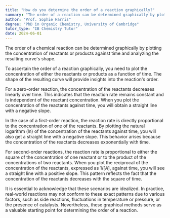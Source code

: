 ```yaml
---
title: "How do you determine the order of a reaction graphically?"
summary: "The order of a reaction can be determined graphically by plotting concentration against time and analysing the curve's shape."
author: "Prof. Sophie Harris"
degree: "PhD in Organic Chemistry, University of Cambridge"
tutor_type: "IB Chemistry Tutor"
date: 2024-06-01
---
```


The order of a chemical reaction can be determined graphically by plotting the concentration of reactants or products against time and analyzing the resulting curve's shape.

To ascertain the order of a reaction graphically, you need to plot the concentration of either the reactants or products as a function of time. The shape of the resulting curve will provide insights into the reaction's order.

For a zero-order reaction, the concentration of the reactants decreases linearly over time. This indicates that the reaction rate remains constant and is independent of the reactant concentration. When you plot the concentration of the reactants against time, you will obtain a straight line with a negative slope.

In the case of a first-order reaction, the reaction rate is directly proportional to the concentration of one of the reactants. By plotting the natural logarithm (ln) of the concentration of the reactants against time, you will also get a straight line with a negative slope. This behavior arises because the concentration of the reactants decreases exponentially with time.

For second-order reactions, the reaction rate is proportional to either the square of the concentration of one reactant or to the product of the concentrations of two reactants. When you plot the reciprocal of the concentration of the reactants, expressed as $1/[A]$, against time, you will see a straight line with a positive slope. This pattern reflects the fact that the concentration of the reactants decreases with the square of time.

It is essential to acknowledge that these scenarios are idealized. In practice, real-world reactions may not conform to these exact patterns due to various factors, such as side reactions, fluctuations in temperature or pressure, or the presence of catalysts. Nevertheless, these graphical methods serve as a valuable starting point for determining the order of a reaction.
    